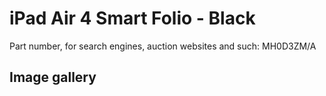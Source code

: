 
# iPad Air 4 Smart Folio - Black

Part number, for search engines, auction websites and such: MH0D3ZM/A

## Image gallery

<div style={{ width: "768px" }}>
  <GalleryComponent
    images={[
      {
        original: "/everysource/MH0D3.webp",
        thumbnail: "/everypreview/MH0D3.webp",
      },
      {
        original: "/everysource/MH0D3_AV1.webp",
        thumbnail: "/everypreview/MH0D3_AV1.webp",
      },
      {
        original: "/everysource/MH0D3_AV2.webp",
        thumbnail: "/everypreview/MH0D3_AV2.webp",
      },
      {
        original: "/everysource/MH0D3_AV3.webp",
        thumbnail: "/everypreview/MH0D3_AV3.webp",
      },
      {
        original: "/everysource/MH0D3_AV4.webp",
        thumbnail: "/everypreview/MH0D3_AV4.webp",
      }
    ]}
  />
</div>